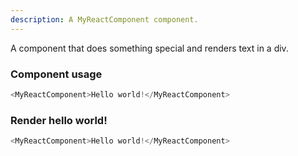 ```yaml
---
description: A MyReactComponent component.
---
```



A component that does something special and renders text in a div.

### Component usage
```js
<MyReactComponent>Hello world!</MyReactComponent>
```

### Render hello world!

```js live
<MyReactComponent>Hello world!</MyReactComponent>
```

